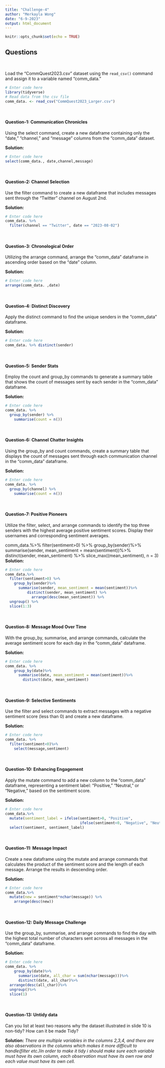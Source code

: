 ```yaml
---
title: "Challenge-4"
author: "Merkayla Wong"
date: "6-9-2023"
output: html_document
---
```


```r
knitr::opts_chunk$set(echo = TRUE)
```

<style>
p.comment {
background-color: #DBDBDB;
padding: 10px;
border: 1px solid black;
margin-left: 25px;
border-radius: 5px;
font-style: italic;
}

</style>

## Questions
<br>

Load the "CommQuest2023.csv" dataset using the `read_csv()` command and assign it to a variable named "comm_data." 

```r
# Enter code here
library(tidyverse)
# Read data from the csv file
comm_data. <- read_csv("CommQuest2023_Larger.csv")
```
<br>


#### Question-1: Communication Chronicles

Using the select command, create a new dataframe containing only the "date," "channel," and "message" columns from the "comm_data" dataset.
 
**Solution:**

```r
# Enter code here
select(comm_data., date,channel,message)
```
<br>

#### Question-2: Channel Selection

Use the filter command to create a new dataframe that includes messages sent through the "Twitter" channel on August 2nd.

**Solution:**

```r
# Enter code here
comm_data. %>% 
  filter(channel == "Twitter", date == "2023-08-02")
```

<br>

#### Question-3: Chronological Order

Utilizing the arrange command, arrange the "comm_data" dataframe in ascending order based on the "date" column.

**Solution:**

```r
# Enter code here
arrange(comm_data. ,date)
```
<br>

#### Question-4: Distinct Discovery

Apply the distinct command to find the unique senders in the "comm_data" dataframe.

**Solution:**

```r
# Enter code here
comm_data. %>% distinct(sender)
```
<br>

#### Question-5: Sender Stats

Employ the count and group_by commands to generate a summary table that shows the count of messages sent by each sender in the "comm_data" dataframe.

**Solution:**

```r
# Enter code here
comm_data. %>%
  group_by(sender) %>%
    summarise(count = n())
```
<br>

#### Question-6: Channel Chatter Insights

Using the group_by and count commands, create a summary table that displays the count of messages sent through each communication channel in the "comm_data" dataframe.

**Solution:**

```r
# Enter code here
comm_data. %>%
  group_by(channel) %>%
    summarise(count = n())
```
<br>

#### Question-7: Positive Pioneers

Utilize the filter, select, and arrange commands to identify the top three senders with the highest average positive sentiment scores. Display their usernames and corresponding sentiment averages.

comm_data.%>%
  filter(sentiment>0) %>%
    group_by(sender)%>%
      summarise(sender, mean_sentiment = mean(sentiment))%>%
          distinct(sender, mean_sentiment) %>% slice_max((mean_sentiment), n = 3)
**Solution:**

```r
# Enter code here
comm_data.%>%
  filter(sentiment>0) %>%
    group_by(sender)%>%
      summarise(sender, mean_sentiment = mean(sentiment))%>%
          distinct(sender, mean_sentiment) %>% 
            arrange(desc(mean_sentiment)) %>%
  ungroup() %>%
  slice(1:3)

```
<br>

#### Question-8: Message Mood Over Time

With the group_by, summarise, and arrange commands, calculate the average sentiment score for each day in the "comm_data" dataframe.

**Solution:**

```r
# Enter code here
comm_data. %>%
    group_by(date)%>%
      summarise(date, mean_sentiment = mean(sentiment))%>%
        distinct(date, mean_sentiment) 
```
<br>

#### Question-9: Selective Sentiments

Use the filter and select commands to extract messages with a negative sentiment score (less than 0) and create a new dataframe.

**Solution:**

```r
# Enter code here
comm_data. %>%
  filter(sentiment<0)%>%
    select(message,sentiment)
```
<br>

#### Question-10: Enhancing Engagement

Apply the mutate command to add a new column to the "comm_data" dataframe, representing a sentiment label: "Positive," "Neutral," or "Negative," based on the sentiment score.

**Solution:**

```r
# Enter code here
comm_data.%>%
  mutate(sentiment_label = ifelse(sentiment>0, "Positive",
                                  ifelse(sentiment<0, "Negative", "Neutral"))) %>%
  select(sentiment, sentiment_label)
```
<br>

#### Question-11: Message Impact

Create a new dataframe using the mutate and arrange commands that calculates the product of the sentiment score and the length of each message. Arrange the results in descending order.

**Solution:**

```r
# Enter code here
comm_data.%>%
  mutate(new = sentiment*nchar(message)) %>%
    arrange(desc(new))
```
<br>

#### Question-12: Daily Message Challenge

Use the group_by, summarise, and arrange commands to find the day with the highest total number of characters sent across all messages in the "comm_data" dataframe.

**Solution:**

```r
# Enter code here
comm_data. %>%
    group_by(date)%>%
      summarise(date, all_char = sum(nchar(message)))%>%
      distinct(date, all_char)%>%
  arrange(desc(all_char))%>%
  ungroup()%>%
  slice(1)

```
<br>

#### Question-13: Untidy data

Can you list at least two reasons why the dataset illustrated in slide 10 is non-tidy? How can it be made Tidy?

**Solution:** _There are multiple variables in the columns 2,3,4, and there are also observations in the columns which makes it more difficult to handle(filter etc.)In order to make it tidy i should make sure each variable must have its own column, each observation must have its own row and each value must have its own cell._